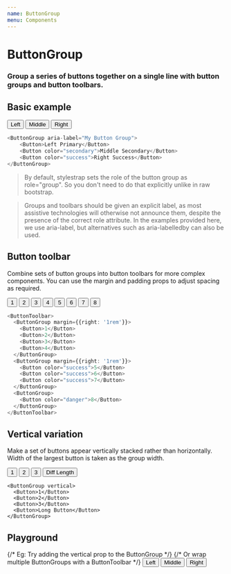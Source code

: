 ```yaml
---
name: ButtonGroup
menu: Components
---
```



# ButtonGroup

### Group a series of buttons together on a single line with button groups and button toolbars.

<PropsTable of={Button} />

## Basic example

<Preview>
  <ButtonGroup aria-label="My Button Group">
    <Button color="secondary">Left</Button>
    <Button color="secondary">Middle</Button>
    <Button color="secondary">Right</Button>
  </ButtonGroup>
</Preview>

```typescript jsx
<ButtonGroup aria-label="My Button Group">
    <Button>Left Primary</Button>
    <Button color="secondary">Middle Secondary</Button>
    <Button color="success">Right Success</Button>
</ButtonGroup>
```
> By default, stylestrap sets the role of the button group as role="group".
So you don't need to do that explicitly unlike in raw bootstrap.

> Groups and toolbars should be given an explicit label, as most assistive technologies will otherwise not announce them,
despite the presence of the correct role attribute.
In the examples provided here, we use aria-label, but alternatives such as aria-labelledby can also be used.

## Button toolbar

Combine sets of button groups into button toolbars for more complex components.
You can use the margin and padding props to adjust spacing as required.

<Preview>
  <ButtonToolbar>
    <ButtonGroup margin={{right: '1rem'}}>
      <Button>1</Button>
      <Button>2</Button>
      <Button>3</Button>
      <Button>4</Button>
    </ButtonGroup>
    <ButtonGroup margin={{right: '1rem'}}>
      <Button color="success">5</Button>
      <Button color="success">6</Button>
      <Button color="success">7</Button>
    </ButtonGroup>
    <ButtonGroup>
      <Button color="danger">8</Button>
    </ButtonGroup>
  </ButtonToolbar>
</Preview>

```typescript jsx
<ButtonToolbar>
  <ButtonGroup margin={{right: '1rem'}}>
    <Button>1</Button>
    <Button>2</Button>
    <Button>3</Button>
    <Button>4</Button>
  </ButtonGroup>
  <ButtonGroup margin={{right: '1rem'}}>
    <Button color="success">5</Button>
    <Button color="success">6</Button>
    <Button color="success">7</Button>
  </ButtonGroup>
  <ButtonGroup>
    <Button color="danger">8</Button>
  </ButtonGroup>
</ButtonToolbar>
```

## Vertical variation
Make a set of buttons appear vertically stacked rather than horizontally.
Width of the largest button is taken as the group width.

<Preview>
  <ButtonGroup vertical>
    <Button>1</Button>
    <Button>2</Button>
    <Button>3</Button>
    <Button>Diff Length</Button>
  </ButtonGroup>
</Preview>

```
<ButtonGroup vertical>
  <Button>1</Button>
  <Button>2</Button>
  <Button>3</Button>
  <Button>Long Button</Button>
</ButtonGroup>
```

## Playground

<Playground>
  {/* Eg: Try adding the vertical prop to the ButtonGroup */}
  {/* Or wrap multiple ButtonGroups with a ButtonToolbar */}
  <ButtonGroup>
    <Button color="success">Left</Button>
    <Button color="secondary">Middle</Button>
    <Button color="danger">Right</Button>
  </ButtonGroup>
</Playground>
